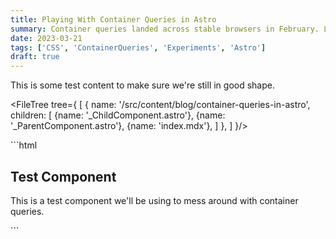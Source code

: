 ```yaml
---
title: Playing With Container Queries in Astro
summary: Container queries landed across stable browsers in February. Let's play around with them and see what we can do.
date: 2023-03-21
tags: ['CSS', 'ContainerQueries', 'Experiments', 'Astro']
draft: true
---
```


This is some test content to make sure we're still in good shape.

<FileTree tree={
  [
    {
      name: '/src/content/blog/container-queries-in-astro',
      children: [
        {name: '_ChildComponent.astro'},
        {name: '_ParentComponent.astro'},
        {name: 'index.mdx'},
      ]
    },
  ]
}/>

<ParentComponent>
  <ChildComponent title="Test Component" description="This is a test component we'll be using to mess around with container queries." />
  <ChildComponent title="Test Component" description="This is a test component we'll be using to mess around with container queries." />
</ParentComponent>
```html
<div>
  <h2>Test Component</h2>
  <p>
    This is a test component we'll be using 
    to mess around with container queries.
  </p>
</div>
```
